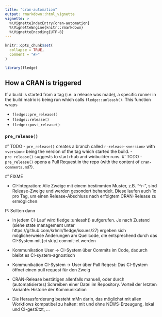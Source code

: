 ```yaml
---
title: "cran-automation"
output: rmarkdown::html_vignette
vignette: >
  %\VignetteIndexEntry{cran-automation}
  %\VignetteEngine{knitr::rmarkdown}
  %\VignetteEncoding{UTF-8}
---
```


```r
knitr::opts_chunk$set(
  collapse = TRUE,
  comment = "#>"
)
```

```r
library(fledge)
```

## How a CRAN is triggered

If a build is started from a tag (i.e. a release was made), a specific runner in the build matrix is being run which calls `fledge::unleash()`.
This function wraps 

- `fledge::pre_release()`
- `fledge::release()`
- `fledge::post_release()`

### `pre_release()`

#' TODO
- `pre_release()` creates a branch called `r-release-<version>` with `<version>` being the version of the tag which started the build.
- `pre_release()` suggests to start rhub and winbuilder runs.
#' TODO
- `pre_release()` opens a Pull Request in the repo (with the content of `cran-comments.md`?).













#' FIXME

- CI-Integration: Alle Zweige mit einem bestimmten Muster, z.B. "^r-", sind Release-Zweige und werden gesondert behandelt. 
  Diese laufen auch 1x pro Tag, um einen Release-Abschluss nach erfolgtem CRAN-Release zu ermöglichen
  
P: Sollten dann 

- In jedem CI-Lauf wird fledge::unleash() aufgerufen. Je nach Zustand (siehe state management unter https://github.com/krlmlr/fledge/issues/27) ergeben sich möglicherweise Änderungen am Quellcode, die entsprechend durch das CI-System mit [ci skip] commit-et werden

- Kommunikation User -> CI-System über Commits im Code, dadurch bleibt es CI-system-agnostisch

- Kommunikation CI-System -> User über Pull Reqest: Das CI-System öffnet einen pull request für den Zweig

- CRAN-Release bestätigen allenfalls manuell, oder durch (automatisiertes) Schreiben einer Datei im Repository. Vorteil der letzten Variante: Historie der Kommunikation

- Die Herausforderung besteht mMn darin, das möglichst mit allen Workflows kompatibel zu halten: mit und ohne NEWS-Erzeugung, lokal und CI-gestützt, ...
